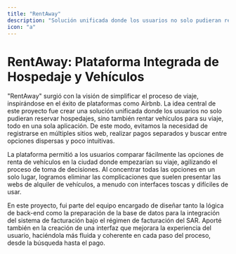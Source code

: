 ```yaml
---
title: "RentAway"
description: "Solución unificada donde los usuarios no solo pudieran reservar hospedajes, sino también rentar vehículos para su viaje, todo en una sola aplicación."
icon: "a"
---
```

# RentAway: Plataforma Integrada de Hospedaje y Vehículos 
"RentAway" surgió con la visión de simplificar el proceso de viaje, inspirándose en el éxito de plataformas como Airbnb. La idea central de este proyecto fue crear una solución unificada donde los usuarios no solo pudieran reservar hospedajes, sino también rentar vehículos para su viaje, todo en una sola aplicación. De este modo, evitamos la necesidad de registrarse en múltiples sitios web, realizar pagos separados y buscar entre opciones dispersas y poco intuitivas. 

La plataforma permitió a los usuarios comparar fácilmente las opciones de renta de vehículos en la ciudad donde empezarían su viaje, agilizando el proceso de toma de decisiones. Al concentrar todas las opciones en un solo lugar, logramos eliminar las complicaciones que suelen presentar las webs de alquiler de vehículos, a menudo con interfaces toscas y difíciles de usar. 

En este proyecto, fui parte del equipo encargado de diseñar tanto la lógica de back-end como la preparación de la base de datos para la integración del sistema de facturación bajo el régimen de facturación del SAR. Aporté también en la creación de una interfaz que mejorara la experiencia del usuario, haciéndola más fluida y coherente en cada paso del proceso, desde la búsqueda hasta el pago.  